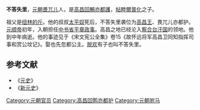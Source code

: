 '''不答失里'''，[[元朝|元朝]][[畏兀儿|畏兀儿]]人，是[[高昌回鶻|高昌回鶻]][[亦都護|亦都護]]，[[帖睦爾普化|帖睦爾普化]]之子。

祖父是[[纽林的斤|纽林的斤]]。他的叔叔[[太平奴|太平奴]]死后，不答失里袭位为[[高昌王|高昌王]]、畏兀儿亦都护。[[元顺帝|元顺帝]]初年，入朝担任[[中书省|中书省]][[平章政事|平章政事]]。高昌之地已经沦入[[察合台汗国|察合台汗国]]的领地。他到中年病逝。他的事迹见于《宋文宪公全集》卷15《故怀远将军高昌卫同知指挥司事和赏公坟记》。娶也先忽都公主。[[脫歡_(鎮南王)|脱欢]]有子也叫不答失里。

==参考文献==
*《[[元史|元史]]》
*《[[新元史|新元史]]》

[[Category:元朝官员|Category:元朝官员]]
[[Category:高昌回鹘亦都护|Category:高昌回鹘亦都护]]
[[Category:元朝驸马|Category:元朝驸马]]